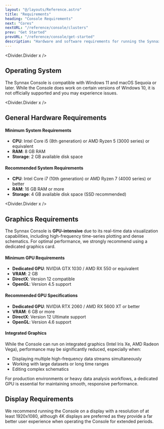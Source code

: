 ```yaml
---
layout: "@/layouts/Reference.astro"
title: "Requirements"
heading: "Console Requirements"
next: "Cores"
nextURL: "/reference/console/clusters"
prev: "Get Started"
prevURL: "/reference/console/get-started"
description: "Hardware and software requirements for running the Synnax Console."
---
```



<Divider.Divider x />

## Operating System

The Synnax Console is compatible with Windows 11 and macOS Sequoia or later. While the
Console does work on certain versions of Windows 10, it is not officially supported and
you may experience issues.

<Divider.Divider x />

## General Hardware Requirements

#### Minimum System Requirements

- **CPU**: Intel Core i5 (8th generation) or AMD Ryzen 5 (3000 series) or equivalent
- **RAM**: 8 GB RAM
- **Storage**: 2 GB available disk space

#### Recommended System Requirements

- **CPU**: Intel Core i7 (10th generation) or AMD Ryzen 7 (4000 series) or better
- **RAM**: 16 GB RAM or more
- **Storage**: 4 GB available disk space (SSD recommended)

<Divider.Divider x />

## Graphics Requirements

The Synnax Console is **GPU-intensive** due to its real-time data visualization
capabilities, including high-frequency time-series plotting and dense schematics. For
optimal performance, we strongly recommend using a dedicated graphics card.

#### Minimum GPU Requirements

- **Dedicated GPU**: NVIDIA GTX 1030 / AMD RX 550 or equivalent
- **VRAM**: 2 GB
- **DirectX**: Version 12 compatible
- **OpenGL**: Version 4.5 support

#### Recommended GPU Specifications

- **Dedicated GPU**: NVIDIA RTX 2060 / AMD RX 5600 XT or better
- **VRAM**: 6 GB or more
- **DirectX**: Version 12 Ultimate support
- **OpenGL**: Version 4.6 support

#### Integrated Graphics

While the Console can run on integrated graphics (Intel Iris Xe, AMD Radeon Vega),
performance may be significantly reduced, especially when:

- Displaying multiple high-frequency data streams simultaneously
- Working with large datasets or long time ranges
- Editing complex schematics

For production environments or heavy data analysis workflows, a dedicated GPU is
essential for maintaining smooth, responsive performance.

## Display Requirements

We recommend running the Console on a display with a resolution of at least 1920x1080,
although 4K displays are preferred as they provide a far better user experience when
operating the Console for extended periods.
